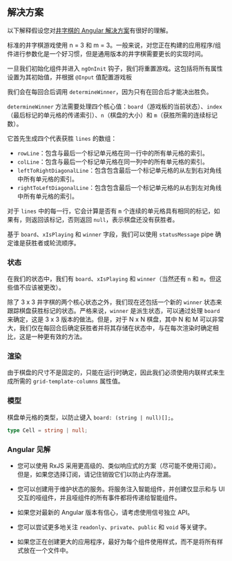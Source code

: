 
## 解决方案

以下解释假设您对[井字棋的 Angular 解决方案](/questions/user-interface/tic-tac-toe/angular/solution)有很好的理解。

标准的井字棋游戏使用 n = 3 和 m = 3。一般来说，对您正在构建的应用程序/组件进行参数化是一个好习惯，但是通用版本的井字棋需要更长的实现时间。

一旦我们初始化组件并进入 `ngOnInit` 钩子，我们将重置游戏。这包括将所有属性设置为其初始值，并根据 `@Input` 值配置游戏板

我们会在每回合后调用 `determineWinner`，因为只有在回合后才能决出胜负。

`determineWinner` 方法需要处理四个核心值：`board`（游戏板的当前状态）、`index`（最后标记的单元格的传递索引）、`n`（棋盘的大小）和 `m`（获胜所需的连续标记数）。

它首先生成四个代表获胜 `lines` 的数组：

* `rowLine`：包含与最后一个标记单元格在同一行中的所有单元格的索引。
* `colLine`：包含与最后一个标记单元格在同一列中的所有单元格的索引。
* `leftToRightDiagonalLine`：包含包含最后一个标记单元格的从左到右对角线中所有单元格的索引。
* `rightToLeftDiagonalLine`：包含包含最后一个标记单元格的从右到左对角线中所有单元格的索引。

对于 `lines` 中的每一行，它会计算是否有 `m` 个连续的单元格具有相同的标记，如果有，则返回该标记，否则返回 `null`，表示棋盘还没有获胜者。

基于 `board`、`xIsPlaying` 和 `winner` 字段，我们可以使用 `statusMessage` pipe 确定谁是获胜者或轮流顺序。

### 状态

在我们的状态中，我们有 `board`、`xIsPlaying` 和 `winner`（当然还有 `n` 和 `m`，但这些值不应该被更改）。

除了 3 x 3 井字棋的两个核心状态之外，我们现在还包括一个新的 `winner` 状态来跟踪棋盘获胜标记的状态。严格来说，`winner` 是派生状态，可以通过处理 `board` 来确定，这是 3 x 3 版本的做法。但是，对于 N x N 棋盘，其中 N 和 M 可以非常大，我们仅在每回合后确定获胜者并将其存储在状态中，与在每次渲染时确定相比，这是一种更有效的方法。

### 渲染

由于棋盘的尺寸不是固定的，只能在运行时确定，因此我们必须使用内联样式来生成所需的 `grid-template-columns` 属性值。

### 模型

棋盘单元格的类型，以防止键入 `board: (string | null)[];`。

```typescript
type Cell = string | null;
```

### Angular 见解

* 您可以使用 RxJS 采用更高级的、类似响应式的方案（尽可能不使用订阅）。但是，如果您选择订阅，请记住销毁它们以防止内存泄漏。

* 您可以创建用于维护状态的服务。将服务注入智能组件，并创建仅显示和与 UI 交互的哑组件，并且哑组件的所有事件都将传递给智能组件。

* 如果您对最新的 Angular 版本有信心，请考虑使用信号独立 API。

* 您可以尝试更多地关注 `readonly`、`private`、`public` 和 `void` 等关键字。

* 如果您正在创建更大的应用程序，最好为每个组件使用样式，而不是将所有样式放在一个文件中。

<TestCases />
